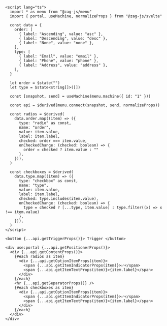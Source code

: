 ```svelte
<script lang="ts">
  import * as menu from "@zag-js/menu"
  import { portal, useMachine, normalizeProps } from "@zag-js/svelte"

  const data = {
    order: [
      { label: "Ascending", value: "asc" },
      { label: "Descending", value: "desc" },
      { label: "None", value: "none" },
    ],
    type: [
      { label: "Email", value: "email" },
      { label: "Phone", value: "phone" },
      { label: "Address", value: "address" },
    ],
  }

  let order = $state("")
  let type = $state<string[]>([])

  const [snapshot, send] = useMachine(menu.machine({ id: "1" }))

  const api = $derived(menu.connect(snapshot, send, normalizeProps))

  const radios = $derived(
    data.order.map((item) => ({
      type: "radio" as const,
      name: "order",
      value: item.value,
      label: item.label,
      checked: order === item.value,
      onCheckedChange: (checked: boolean) => {
        order = checked ? item.value : ""
      },
    })),
  )

  const checkboxes = $derived(
    data.type.map((item) => ({
      type: "checkbox" as const,
      name: "type",
      value: item.value,
      label: item.label,
      checked: type.includes(item.value),
      onCheckedChange: (checked: boolean) => {
        type = checked ? [...type, item.value] : type.filter((x) => x !== item.value)
      },
    })),
  )
</script>

<button {...api.getTriggerProps()}> Trigger </button>

<div use:portal {...api.getPositionerProps()}>
  <div {...api.getContentProps()}>
    {#each radios as item}
      <div {...api.getOptionItemProps(item)}>
        <span {...api.getItemIndicatorProps(item)}>✅</span>
        <span {...api.getItemTextProps(item)}>{item.label}</span>
      </div>
    {/each}
    <hr {...api.getSeparatorProps()} />
    {#each checkboxes as item}
      <div {...api.getOptionItemProps(item)}>
        <span {...api.getItemIndicatorProps(item)}>✅</span>
        <span {...api.getItemTextProps(item)}>{item.label}</span>
      </div>
    {/each}
  </div>
</div>
```
